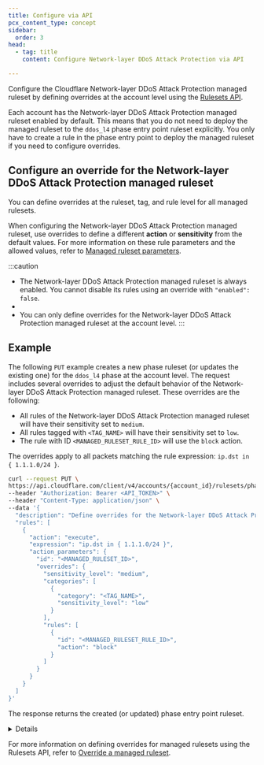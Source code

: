 ```yaml
---
title: Configure via API
pcx_content_type: concept
sidebar:
  order: 3
head:
  - tag: title
    content: Configure Network-layer DDoS Attack Protection via API

---
```



Configure the Cloudflare Network-layer DDoS Attack Protection managed ruleset by defining overrides at the account level using the [Rulesets API](/ruleset-engine/rulesets-api/).

Each account has the Network-layer DDoS Attack Protection managed ruleset enabled by default. This means that you do not need to deploy the managed ruleset to the `ddos_l4` phase entry point ruleset explicitly. You only have to create a rule in the phase entry point to deploy the managed ruleset if you need to configure overrides.

## Configure an override for the Network-layer DDoS Attack Protection managed ruleset

You can define overrides at the ruleset, tag, and rule level for all managed rulesets.

When configuring the Network-layer DDoS Attack Protection managed ruleset, use overrides to define a different **action** or **sensitivity** from the default values. For more information on these rule parameters and the allowed values, refer to [Managed ruleset parameters](/ddos-protection/managed-rulesets/network/override-parameters/).

:::caution

- The Network-layer DDoS Attack Protection managed ruleset is always enabled. You cannot disable its rules using an override with `"enabled": false`.
- <Render file="managed-rulesets/read-only-rules-note" />
- You can only define overrides for the Network-layer DDoS Attack Protection managed ruleset at the account level. 
:::

## Example

The following `PUT` example creates a new phase ruleset (or updates the existing one) for the `ddos_l4` phase at the account level. The request includes several overrides to adjust the default behavior of the Network-layer DDoS Attack Protection managed ruleset. These overrides are the following:

- All rules of the Network-layer DDoS Attack Protection managed ruleset will have their sensitivity set to `medium`.
- All rules tagged with `<TAG_NAME>` will have their sensitivity set to `low`.
- The rule with ID `<MANAGED_RULESET_RULE_ID>` will use the `block` action.

The overrides apply to all packets matching the rule expression: `ip.dst in { 1.1.1.0/24 }`.

```bash title="Request"
curl --request PUT \
https://api.cloudflare.com/client/v4/accounts/{account_id}/rulesets/phases/ddos_l4/entrypoint \
--header "Authorization: Bearer <API_TOKEN>" \
--header "Content-Type: application/json" \
--data '{
  "description": "Define overrides for the Network-layer DDoS Attack Protection managed ruleset",
  "rules": [
    {
      "action": "execute",
      "expression": "ip.dst in { 1.1.1.0/24 }",
      "action_parameters": {
        "id": "<MANAGED_RULESET_ID>",
        "overrides": {
          "sensitivity_level": "medium",
          "categories": [
            {
              "category": "<TAG_NAME>",
              "sensitivity_level": "low"
            }
          ],
          "rules": [
            {
              "id": "<MANAGED_RULESET_RULE_ID>",
              "action": "block"
            }
          ]
        }
      }
    }
  ]
}'
```

The response returns the created (or updated) phase entry point ruleset.


<Details header="Response">

```json
{
  "result": {
    "id": "<PHASE_ENTRY_POINT_RULESET_ID>",
    "name": "default",
    "description": "Define overrides for the Network-layer DDoS Attack Protection managed ruleset",
    "kind": "root",
    "version": "1",
    "rules": [
      {
        "id": "<RULE_ID>",
        "version": "1",
        "action": "execute",
        "action_parameters": {
          "id": "<MANAGED_RULESET_ID>",
          "version": "latest",
          "overrides": {
            "categories": [
              {
                "category": "<TAG_NAME>",
                "sensitivity_level": "low"
              }
            ],
            "rules": [
              {
                "id": "<MANAGED_RULESET_RULE_ID>",
                "action": "block"
              }
            ],
            "sensitivity_level": "medium"
          }
        },
        "expression": "ip.dst in { 1.1.1.0/24 }",
        "last_updated": "2021-08-16T04:14:47.977741Z",
        "ref": "<RULE_REF>",
        "enabled": true
      }
    ],
    "last_updated": "2021-08-16T04:14:47.977741Z",
    "phase": "ddos_l4"
  }
}
```


</Details>

For more information on defining overrides for managed rulesets using the Rulesets API, refer to [Override a managed ruleset](/ruleset-engine/managed-rulesets/override-managed-ruleset/).
